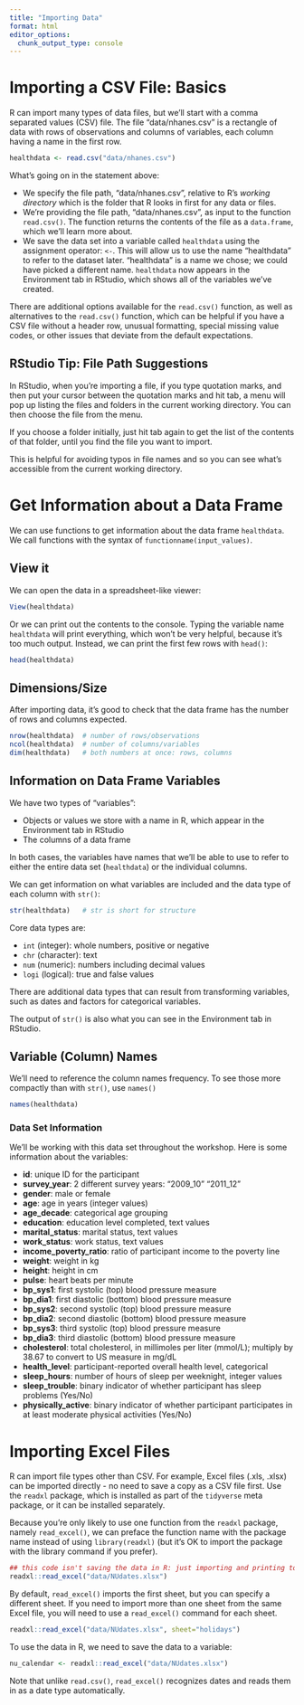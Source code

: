 ```yaml
---
title: "Importing Data"
format: html
editor_options: 
  chunk_output_type: console
---
```


# Importing a CSV File: Basics

R can import many types of data files, but we'll start with a comma separated values (CSV) file. The file "data/nhanes.csv" is a rectangle of data with rows of observations and columns of variables, each column having a name in the first row.

```r
healthdata <- read.csv("data/nhanes.csv")
```

What's going on in the statement above:

-   We specify the file path, "data/nhanes.csv", relative to R's *working directory* which is the folder that R looks in first for any data or files.
-   We're providing the file path, "data/nhanes.csv", as input to the function `read.csv()`. The function returns the contents of the file as a `data.frame`, which we'll learn more about.
-   We save the data set into a variable called `healthdata` using the assignment operator: `<-`. This will allow us to use the name "healthdata" to refer to the dataset later. "healthdata" is a name we chose; we could have picked a different name. `healthdata` now appears in the Environment tab in RStudio, which shows all of the variables we've created.

There are additional options available for the `read.csv()` function, as well as alternatives to the `read.csv()` function, which can be helpful if you have a CSV file without a header row, unusual formatting, special missing value codes, or other issues that deviate from the default expectations.

::: callout-tip
## RStudio Tip: File Path Suggestions

In RStudio, when you're importing a file, if you type quotation marks, and then put your cursor between the quotation marks and hit tab, a menu will pop up listing the files and folders in the current working directory. You can then choose the file from the menu.

If you choose a folder initially, just hit tab again to get the list of the contents of that folder, until you find the file you want to import.

This is helpful for avoiding typos in file names and so you can see what's accessible from the current working directory.
:::

# Get Information about a Data Frame

We can use functions to get information about the data frame `healthdata`. We call functions with the syntax of `functionname(input_values)`.

## View it

We can open the data in a spreadsheet-like viewer:

```r
View(healthdata)
```

Or we can print out the contents to the console. Typing the variable name `healthdata` will print everything, which won't be very helpful, because it's too much output. Instead, we can print the first few rows with `head()`:

```r
head(healthdata)
```

## Dimensions/Size

After importing data, it's good to check that the data frame has the number of rows and columns expected.

```r
nrow(healthdata)  # number of rows/observations
ncol(healthdata)  # number of columns/variables
dim(healthdata)   # both numbers at once: rows, columns
```

## Information on Data Frame Variables

We have two types of "variables":

-   Objects or values we store with a name in R, which appear in the Environment tab in RStudio
-   The columns of a data frame

In both cases, the variables have names that we'll be able to use to refer to either the entire data set (`healthdata`) or the individual columns.

We can get information on what variables are included and the data type of each column with `str()`:

```r
str(healthdata)   # str is short for structure
```

Core data types are:

-   `int` (integer): whole numbers, positive or negative
-   `chr` (character): text
-   `num` (numeric): numbers including decimal values
-   `logi` (logical): true and false values

There are additional data types that can result from transforming variables, such as dates and factors for categorical variables.

The output of `str()` is also what you can see in the Environment tab in RStudio.

## Variable (Column) Names

We'll need to reference the column names frequency. To see those more compactly than with `str()`, use `names()`

```r
names(healthdata)
```

### Data Set Information

We'll be working with this data set throughout the workshop. Here is some information about the variables:

-   **id**: unique ID for the participant
-   **survey_year**: 2 different survey years: "2009_10" "2011_12"
-   **gender**: male or female
-   **age**: age in years (integer values)
-   **age_decade**: categorical age grouping
-   **education**: education level completed, text values
-   **marital_status**: marital status, text values
-   **work_status**: work status, text values
-   **income_poverty_ratio**: ratio of participant income to the poverty line
-   **weight**: weight in kg
-   **height**: height in cm
-   **pulse**: heart beats per minute
-   **bp_sys1**: first systolic (top) blood pressure measure
-   **bp_dia1**: first diastolic (bottom) blood pressure measure
-   **bp_sys2**: second systolic (top) blood pressure measure
-   **bp_dia2**: second diastolic (bottom) blood pressure measure
-   **bp_sys3**: third systolic (top) blood pressure measure
-   **bp_dia3**: third diastolic (bottom) blood pressure measure
-   **cholesterol**: total cholesterol, in millimoles per liter (mmol/L); multiply by 38.67 to convert to US measure in mg/dL
-   **health_level**: participant-reported overall health level, categorical
-   **sleep_hours**: number of hours of sleep per weeknight, integer values
-   **sleep_trouble**: binary indicator of whether participant has sleep problems (Yes/No)
-   **physically_active**: binary indicator of whether participant participates in at least moderate physical activities (Yes/No)

# Importing Excel Files

R can import file types other than CSV. For example, Excel files (.xls, .xlsx) can be imported directly - no need to save a copy as a CSV file first. Use the `readxl` package, which is installed as part of the `tidyverse` meta package, or it can be installed separately.

Because you're only likely to use one function from the `readxl` package, namely `read_excel()`, we can preface the function name with the package name instead of using `library(readxl)` (but it's OK to import the package with the library command if you prefer).

```r
## this code isn't saving the data in R: just importing and printing to the console
readxl::read_excel("data/NUdates.xlsx")
```

By default, `read_excel()` imports the first sheet, but you can specify a different sheet. If you need to import more than one sheet from the same Excel file, you will need to use a `read_excel()` command for each sheet.

```r
readxl::read_excel("data/NUdates.xlsx", sheet="holidays")
```

To use the data in R, we need to save the data to a variable:

```r
nu_calendar <- readxl::read_excel("data/NUdates.xlsx")
```

Note that unlike `read.csv()`, `read_excel()` recognizes dates and reads them in as a date type automatically.
